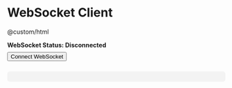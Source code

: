 # WebSocket Client

@custom/html

<div id="ws-status" style="margin-bottom: 8px; font-weight: bold;">
  WebSocket Status: <span id="ws-connection">Disconnected</span>
</div>
<button id="ws-connect" style="margin-bottom: 10px;">Connect WebSocket</button>
<pre id="ws-output" style="background-color: #f3f3f3; padding: 12px; border-radius: 6px; max-height: 300px; overflow-y: auto;"></pre>

<script>
  let socket;
  const wsUrl = 'wss://api.sandbox.altpay.uk/ws/client';

  document.getElementById('ws-connect').addEventListener('click', function () {
    var token = prompt("Enter your wsToken (from v2/auth/token response):");

    if (!token) {
      alert("Token is required to connect.");
      return;
    }

    socket = new WebSocket(wsUrl + '?token=' + encodeURIComponent(token));

    var status = document.getElementById('ws-connection');
    var output = document.getElementById('ws-output');
    output.textContent = '';

    socket.onopen = function () {
      status.textContent = 'Connected';
      status.style.color = 'green';
    };

    socket.onmessage = function (event) {
      output.textContent += 'Received:\n' + event.data + '\n\n';
      output.scrollTop = output.scrollHeight;
    };

    socket.onerror = function (err) {
      console.error('WebSocket Error', err);
      output.textContent += 'Error: ' + (err.message || err) + '\n';
    };

    socket.onclose = function () {
      status.textContent = 'Disconnected';
      status.style.color = 'red';
    };
  });
</script>


